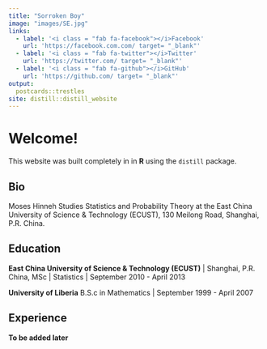 ```yaml
---
title: "Sorroken Boy"
image: "images/SE.jpg"
links:
  - label: '<i class = "fab fa-facebook"></i>Facebook'
    url: 'https://facebook.com.com/ target= "_blank"'
  - label: '<i class = "fab fa-twitter"></i>Twitter'
    url: 'https://twitter.com/ target= "_blank"'
  - label: '<i class = "fab fa-github"></i>GitHub'
    url: 'https://github.com/ target= "_blank"' 
output:
  postcards::trestles
site: distill::distill_website
---
```

</div>

# Welcome!
 
 This website was built completely in in **R** using the `distill` package.
 
 
## Bio

Moses Hinneh Studies Statistics and Probability Theory at the East China University of Science & Technology (ECUST), 130 Meilong Road, Shanghai, P.R. China.

## Education

**East China University of Science & Technology (ECUST)** | Shanghai, P.R. China, MSc | Statistics | September 2010 - April 2013

**University of Liberia** B.S.c in Mathematics  | September 1999 - April 2007

## Experience

**To be added later**
